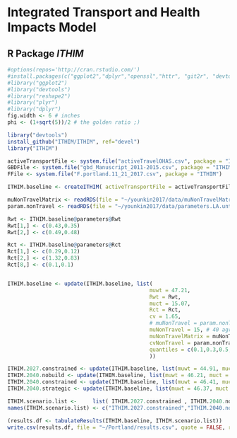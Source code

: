 # Integrated Transport and Health Impacts Model

## R Package _ITHIM_

```r
#options(repos='http://cran.rstudio.com/')
#install.packages(c("ggplot2","dplyr","openssl","httr", "git2r", "devtools", "roxygen2"))
#library("ggplot2")
#library("devtools")
#library("reshape2")
#library("plyr")
#library("dplyr")
fig.width <- 6 # inches
phi <- (1+sqrt(5))/2 # the golden ratio ;)
```

```r
library("devtools")
install_github("ITHIM/ITHIM", ref="devel")
library("ITHIM")

activeTransportFile <- system.file("activeTravelOHAS.csv", package = "ITHIM")
GBDFile <- system.file("gbd_Manuscript_2011-2015.csv", package = "ITHIM")
FFile <- system.file("F.portland.11_21_2017.csv", package = "ITHIM")

ITHIM.baseline <- createITHIM( activeTransportFile = activeTransportFile, GBDFile = GBDFile, FFile = FFile)

muNonTravelMatrix <- readRDS(file = "~/younkin2017/data/muNonTravelMatrix.portland.rds")
param.nonTravel <- readRDS(file = "~/younkin2017/data/parameters.LA.untransformed.ungrouped.rds")

Rwt <- ITHIM.baseline@parameters@Rwt
Rwt[1,] <- c(0.43,0.35)
Rwt[2,] <- c(0.49,0.48)

Rct <- ITHIM.baseline@parameters@Rct
Rct[1,] <- c(0.29,0.12)
Rct[2,] <- c(1.32,0.83)
Rct[8,] <- c(0.1,0.1)


ITHIM.baseline <- update(ITHIM.baseline, list(
                                             muwt = 47.21,
                                             Rwt = Rwt,
                                             muct = 15.07,
                                             Rct = Rct,
                                             cv = 1.65,
                                             # muNonTravel = param.nonTravel$meanMETs,
                                             muNonTravel = 15, # 40 agrees better with the workbook values...
                                             muNonTravelMatrix = muNonTravelMatrix,
                                             cvNonTravel = param.nonTravel$meanMETs/param.nonTravel$sdMETs,
                                             quantiles = c(0.1,0.3,0.5,0.7,0.9)
                                             ))

ITHIM.2027.constrained <- update(ITHIM.baseline, list(muwt = 44.91, muct = 17.82))
ITHIM.2040.nobuild <- update(ITHIM.baseline, list(muwt = 46.21, muct = 17.04))
ITHIM.2040.constrained <- update(ITHIM.baseline, list(muwt = 46.41, muct = 18.85))
ITHIM.2040.strategic <- update(ITHIM.baseline, list(muwt = 46.37, muct = 18.57))

ITHIM.scenario.list <-     list( ITHIM.2027.constrained , ITHIM.2040.nobuild , ITHIM.2040.constrained,  ITHIM.2040.strategic)
names(ITHIM.scenario.list) <- c("ITHIM.2027.constrained","ITHIM.2040.nobuild","ITHIM.2040.constrained","ITHIM.2040.strategic")

(results.df <- tabulateResults(ITHIM.baseline, ITHIM.scenario.list))
write.csv(results.df, file = "~/Portland/results.csv", quote = FALSE, row.names = FALSE)
```
